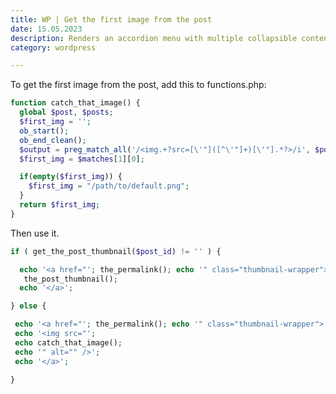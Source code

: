 ```yaml
---
title: WP | Get the first image from the post
date: 15.05.2023
description: Renders an accordion menu with multiple collapsible content elements.
category: wordpress

---
```


To get the first image from the post, add this to functions.php:

```php
function catch_that_image() {
  global $post, $posts;
  $first_img = '';
  ob_start();
  ob_end_clean();
  $output = preg_match_all('/<img.+?src=[\'"]([^\'"]+)[\'"].*?>/i', $post->post_content, $matches);
  $first_img = $matches[1][0];

  if(empty($first_img)) {
    $first_img = "/path/to/default.png";
  }
  return $first_img;
}
```

Then use it.


```php
if ( get_the_post_thumbnail($post_id) != '' ) {

  echo '<a href="'; the_permalink(); echo '" class="thumbnail-wrapper">';
   the_post_thumbnail();
  echo '</a>';

} else {

 echo '<a href="'; the_permalink(); echo '" class="thumbnail-wrapper">';
 echo '<img src="';
 echo catch_that_image();
 echo '" alt="" />';
 echo '</a>';

}
```

